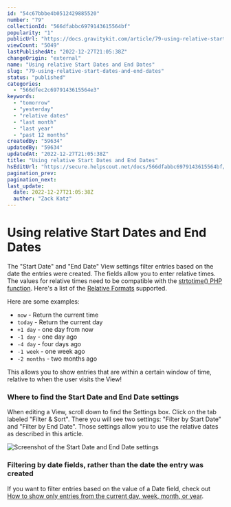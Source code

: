 ```yaml
---
id: "54c67bbbe4b0512429885520"
number: "79"
collectionId: "566dfabbc6979143615564bf"
popularity: "1"
publicUrl: "https://docs.gravitykit.com/article/79-using-relative-start-dates-and-end-dates"
viewCount: "5049"
lastPublishedAt: "2022-12-27T21:05:38Z"
changeOrigin: "external"
name: "Using relative Start Dates and End Dates"
slug: "79-using-relative-start-dates-and-end-dates"
status: "published"
categories: 
  - "566dfec2c6979143615564e3"
keywords: 
  - "tomorrow"
  - "yesterday"
  - "relative dates"
  - "last month"
  - "last year"
  - "past 12 months"
createdBy: "59634"
updatedBy: "59634"
updatedAt: "2022-12-27T21:05:38Z"
title: "Using relative Start Dates and End Dates"
hsEditUrl: "https://secure.helpscout.net/docs/566dfabbc6979143615564bf/article/54c67bbbe4b0512429885520"
pagination_prev: 
pagination_next: 
last_update:
  date: 2022-12-27T21:05:38Z
  author: "Zack Katz"
---
```


# Using relative Start Dates and End Dates

The "Start Date" and "End Date" View settings filter entries based on the date the entries were created. The fields allow you to enter relative times. The values for relative times need to be compatible with the [strtotime() PHP function](http://www.php.net//manual/en/function.strtotime.php). Here's a list of the [Relative Formats](http://nl1.php.net/manual/en/datetime.formats.relative.php) supported.

Here are some examples:

- `now` - Return the current time
- `today` - Return the current day
- `+1 day` - one day from now
- `-1 day` - one day ago
- `-4 day` - four days ago
- `-1 week` - one week ago
- `-2 months` - two months ago

This allows you to show entries that are within a certain window of time, relative to when the user visits the View!

### Where to find the Start Date and End Date settings

When editing a View, scroll down to find the Settings box. Click on the tab labeled "Filter &amp; Sort". There you will see two settings: "Filter by Start Date" and "Filter by End Date". Those settings allow you to use the relative dates as described in this article.

![Screenshot of the Start Date and End Date settings](https://i.gravitykit.com/ZtfaV4+)

### Filtering by date fields, rather than the date the entry was created

If you want to filter entries based on the value of a Date field, check out [How to show only entries from the current day, week, month, or year](https://docs.gravitykit.com/article/487-filter-relative-timeframe).